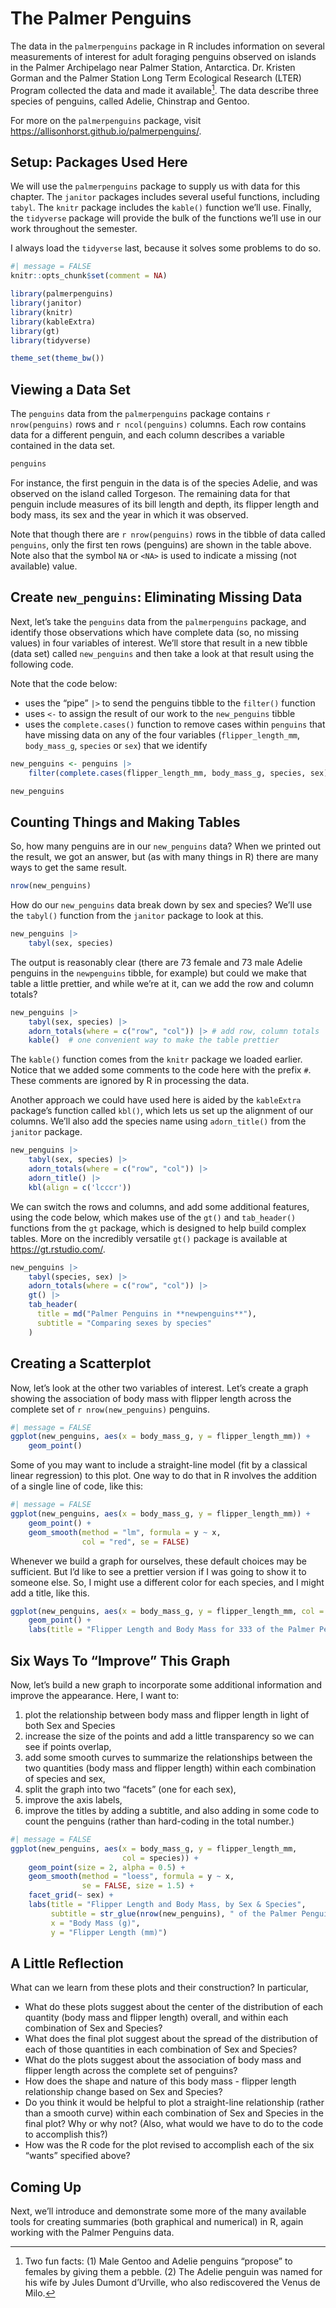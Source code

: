 # The Palmer Penguins

The data in the `palmerpenguins` package in R includes information on several measurements of interest for adult foraging penguins observed on islands in the Palmer Archipelago near Palmer Station, Antarctica. Dr. Kristen Gorman and the Palmer Station Long Term Ecological Research (LTER) Program collected the data and made it available[^02-penguins-1]. The data describe three species of penguins, called Adelie, Chinstrap and Gentoo.

[^02-penguins-1]: Two fun facts: (1) Male Gentoo and Adelie penguins "propose" to females by giving them a pebble. (2) The Adelie penguin was named for his wife by Jules Dumont d'Urville, who also rediscovered the Venus de Milo.

For more on the `palmerpenguins` package, visit <https://allisonhorst.github.io/palmerpenguins/>.

## Setup: Packages Used Here

We will use the `palmerpenguins` package to supply us with data for this chapter. The `janitor` packages includes several useful functions, including `tabyl`. The `knitr` package includes the `kable()` function we'll use. Finally, the `tidyverse` package will provide the bulk of the functions we'll use in our work throughout the semester.

I always load the `tidyverse` last, because it solves some problems to do so.


```r
#| message = FALSE
knitr::opts_chunk$set(comment = NA)

library(palmerpenguins) 
library(janitor) 
library(knitr) 
library(kableExtra)
library(gt)
library(tidyverse) 

theme_set(theme_bw())
```


## Viewing a Data Set

The `penguins` data from the `palmerpenguins` package contains `r nrow(penguins)` rows and `r ncol(penguins)` columns. Each row contains data for a different penguin, and each column describes a variable contained in the data set.

```r
penguins
```

For instance, the first penguin in the data is of the species Adelie, and was observed on the island called Torgeson. The remaining data for that penguin include measures of its bill length and depth, its flipper length and body mass, its sex and the year in which it was observed.

Note that though there are `r nrow(penguins)` rows in the tibble of data called `penguins`, only the first ten rows (penguins) are shown in the table above. Note also that the symbol `NA` or `<NA>` is used to indicate a missing (not available) value.

## Create `new_penguins`: Eliminating Missing Data

Next, let's take the `penguins` data from the `palmerpenguins` package, and identify those observations which have complete data (so, no missing values) in four variables of interest. We'll store that result in a new tibble (data set) called `new_penguins` and then take a look at that result using the following code.

Note that the code below:

-   uses the "pipe" `|>` to send the penguins tibble to the `filter()` function
-   uses `<-` to assign the result of our work to the `new_penguins` tibble
-   uses the `complete.cases()` function to remove cases within `penguins` that have missing data on any of the four variables (`flipper_length_mm`, `body_mass_g`, `species` or `sex`) that we identify

```r
new_penguins <- penguins |>
    filter(complete.cases(flipper_length_mm, body_mass_g, species, sex))

new_penguins
```

## Counting Things and Making Tables

So, how many penguins are in our `new_penguins` data? When we printed out the result, we got an answer, but (as with many things in R) there are many ways to get the same result.

```r
nrow(new_penguins)
```

How do our `new_penguins` data break down by sex and species? We'll use the `tabyl()` function from the `janitor` package to look at this.

```r
new_penguins |> 
    tabyl(sex, species) 
```

The output is reasonably clear (there are 73 female and 73 male Adelie penguins in the  `newpenguins` tibble, for example) but could we make that table a little prettier, and while we're at it, can we add the row and column totals?

```r
new_penguins |> 
    tabyl(sex, species) |>
    adorn_totals(where = c("row", "col")) |> # add row, column totals
    kable()  # one convenient way to make the table prettier
```

The `kable()` function comes from the `knitr` package we loaded earlier. Notice that we added some comments to the code here with the prefix `#`. These comments are ignored by R in processing the data.

Another approach we could have used here is aided by the `kableExtra` package's function called `kbl()`, which lets us set up the alignment of our columns. We'll also add the species name using `adorn_title()` from the `janitor` package.

```r
new_penguins |> 
    tabyl(sex, species) |>
    adorn_totals(where = c("row", "col")) |> 
    adorn_title() |>
    kbl(align = c('lcccr')) 
```

We can switch the rows and columns, and add some additional features, using the code below, which makes use of the `gt()` and `tab_header()` functions from the `gt` package, which is designed to help build complex tables. More on the incredibly versatile `gt()` package is available at <https://gt.rstudio.com/>.

```r
new_penguins |> 
    tabyl(species, sex) |>
    adorn_totals(where = c("row", "col")) |> 
    gt() |>
    tab_header(
      title = md("Palmer Penguins in **newpenguins**"),
      subtitle = "Comparing sexes by species"
    )
```

## Creating a Scatterplot

Now, let's look at the other two variables of interest. Let's create a graph showing the association of body mass with flipper length across the complete set of `r nrow(new_penguins)` penguins.

```r
#| message = FALSE
ggplot(new_penguins, aes(x = body_mass_g, y = flipper_length_mm)) +
    geom_point() 
```

Some of you may want to include a straight-line model (fit by a classical linear regression) to this plot. One way to do that in R involves the addition of a single line of code, like this:

```r
#| message = FALSE
ggplot(new_penguins, aes(x = body_mass_g, y = flipper_length_mm)) +
    geom_point() +
    geom_smooth(method = "lm", formula = y ~ x,
                col = "red", se = FALSE)
```

Whenever we build a graph for ourselves, these default choices may be sufficient. But I'd like to see a prettier version if I was going to show it to someone else. So, I might use a different color for each species, and I might add a title, like this.

```r
ggplot(new_penguins, aes(x = body_mass_g, y = flipper_length_mm, col = species)) +
    geom_point() + 
    labs(title = "Flipper Length and Body Mass for 333 of the Palmer Penguins")
```

## Six Ways To "Improve" This Graph

Now, let's build a new graph to incorporate some additional information and improve the appearance. Here, I want to:

1.  plot the relationship between body mass and flipper length in light of both Sex and Species
2.  increase the size of the points and add a little transparency so we can see if points overlap,
3.  add some smooth curves to summarize the relationships between the two quantities (body mass and flipper length) within each combination of species and sex,
4.  split the graph into two "facets" (one for each sex),
5.  improve the axis labels,
6.  improve the titles by adding a subtitle, and also adding in some code to count the penguins (rather than hard-coding in the total number.)

```r
#| message = FALSE
ggplot(new_penguins, aes(x = body_mass_g, y = flipper_length_mm, 
                         col = species)) +
    geom_point(size = 2, alpha = 0.5) + 
    geom_smooth(method = "loess", formula = y ~ x, 
                se = FALSE, size = 1.5) +
    facet_grid(~ sex) +
    labs(title = "Flipper Length and Body Mass, by Sex & Species",
         subtitle = str_glue(nrow(new_penguins), " of the Palmer Penguins"),
         x = "Body Mass (g)", 
         y = "Flipper Length (mm)")
```

## A Little Reflection

What can we learn from these plots and their construction? In particular,

-   What do these plots suggest about the center of the distribution of each quantity (body mass and flipper length) overall, and within each combination of Sex and Species?
-   What does the final plot suggest about the spread of the distribution of each of those quantities in each combination of Sex and Species?
-   What do the plots suggest about the association of body mass and flipper length across the complete set of penguins?
-   How does the shape and nature of this body mass - flipper length relationship change based on Sex and Species?
-   Do you think it would be helpful to plot a straight-line relationship (rather than a smooth curve) within each combination of Sex and Species in the final plot? Why or why not? (Also, what would we have to do to the code to accomplish this?)
-   How was the R code for the plot revised to accomplish each of the six "wants" specified above?

## Coming Up

Next, we'll introduce and demonstrate some more of the many available tools for creating summaries (both graphical and numerical) in R, again working with the Palmer Penguins data.
